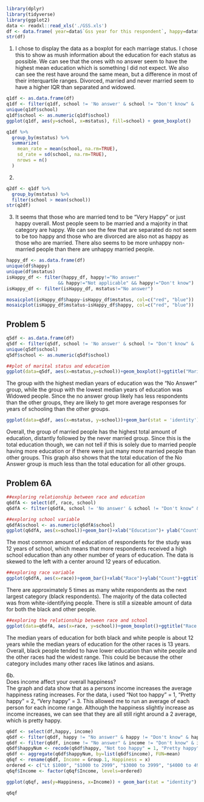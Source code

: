 ```r
library(dplyr)
library(tidyverse)
library(ggplot2)
data <- readxl::read_xls('./GSS.xls')
df <- data.frame( year=data$`Gss year for this respondent`, happy=data$`General happiness`, party=data$`Political party affiliation`, income=data$`Total family income`, race=data$`Race of respondent`, sex=data$`Respondents sex`, school=data$`Highest year of school completed`, mstatus=data$`Marital status`, id=data$`Respondent id number`, ballot=data$`Ballot used for interview` ) 
str(df)
```

1.   
I chose to display the data as a boxplot for each marriage status. I chose this to show as mush information about the education for each status as possible. We can see that the ones with no answer seem to have the highest mean education which is something I did not expect. We also can see the rest have around the same mean, but a difference in most of their interquartile ranges. Divorced, married and never married seem to have a higher IQR than separated and widowed.
```r
q1df <- as.data.frame(df)
q1df <- filter(q1df, school != 'No answer' & school != "Don't know" & !is.na(school) & school != "NA" )
unique(q1df$school)
q1df$school <- as.numeric(q1df$school)
ggplot(q1df, aes(y=school, x=mstatus), fill=school) + geom_boxplot()
```

```r
q1df %>% 
  group_by(mstatus) %>% 
  summarize(
    mean_rate = mean(school, na.rm=TRUE),
    sd_rate = sd(school, na.rm=TRUE),
    nrows = n()
  )
```


2.  
```r
q2df <- q1df %>% 
  group_by(mstatus) %>% 
  filter(school > mean(school))
str(q2df)
```

3.  
It seems that those who are married tend to be "Very Happy" or just happy overall. Most people seem to be married and a majority in that category are happy. We can see the few that are separated do not seem to be too happy and those who are divorced are also not as happy as those who are married. There also seems to be more unhappy non-married people than there are unhappy married people.
```r
happy_df <- as.data.frame(df)
unique(df$happy)
unique(df$mstatus)
isHappy_df <- filter(happy_df, happy!="No answer"
                   && happy!="Not applicable" && happy!="Don't know") 
isHappy_df <- filter(isHappy_df, mstatus!="No answer")
```
```r
mosaicplot(isHappy_df$happy~isHappy_df$mstatus, col=c("red", "blue"))
mosaicplot(isHappy_df$mstatus~isHappy_df$happy, col=c("red", "blue"))
```


## Problem 5
```r
q5df <- as.data.frame(df)
q5df <- filter(q5df, school != 'No answer' & school != "Don't know" & !is.na(school) & school != "NA" )
unique(q5df$school)
q5df$school <- as.numeric(q5df$school)
```


```r
##plot of marital status and education
ggplot(data=q5df, aes(x=mstatus,y=school))+geom_boxplot()+ggtitle("Marital Status vs. Education")+theme(axis.text.x = element_text(angle = 90))+xlab("Marital Status")
```

The group with the highest median years of education was the "No Answer" group, while the group with the lowest median years of education was Widowed people. Since the no answer group likely has less respondents than the other groups, they are likely to get more average responses for years of schooling than the other groups.

```r
ggplot(data=q5df, aes(x=mstatus, y=school))+geom_bar(stat = 'identity')+xlab("Marital Status")+ggtitle("Marital Status vs. Total Education Bar Graph")
```

Overall, the group of married people has the highest total amount of education, distantly followed by the never married group. Since this is the total education though, we can not tell if this is solely due to married people having more education or if there were just many more married people than other groups. This graph also shows that the total education of the No Answer group is much less than the total education for all other groups.

## Problem 6A
```r
##exploring relationship between race and education
q6dfA <- select(df, race, school)
q6dfA <- filter(q6dfA, school != 'No answer' & school != "Don't know" & !is.na(school) & school != "NA" )
```

```r
##exploring school variable
q6dfA$school <- as.numeric(q6dfA$school)
ggplot(q6dfA, aes(x=school))+geom_bar()+xlab("Education")+ ylab("Count")+ggtitle("Counts of Years of Education")
```

The most common amount of education of respondents for the study was 12 years of school, which means that more respondents received a high school education than any other number of years of education. The data is skewed to the left with a center around 12 years of education.

```r
##exploring race variable
ggplot(q6dfA, aes(x=race))+geom_bar()+xlab("Race")+ylab("Count")+ggtitle("Number of Respondents per Race")
```

There are approximately 5 times as many white respondents as the next largest category (black respondents). The majority of the data collected was from white-identifying people. There is still a sizeable amount of data for both the black and other people.

```r
##exploring the relationship between race and school
ggplot(data=q6dfA, aes(x=race, y=school))+geom_boxplot()+ggtitle("Race vs. Education")
```

The median years of education for both black and white people is about 12 years while the median years of education for the other races is 13 years. Overall, black people tended to have lower education than white people and the other races had the widest range. This could be because the other category includes many other races like latinos and asians. 


6b.  
Does income affect your overall happiness?  
The graph and data show that as a persons income increases the average happiness rating increases. For the data, i used "Not too happy" = 1, "Pretty happy" = 2, "Very happy" = 3. This allowed me to run an average of each person for each income range. Although the happiness slightly increase as income increases, we can see that they are all still right around a 2 average, which is pretty happy.

```r
q6df <- select(df,happy, income)
q6df <- filter(q6df, happy != "No answer" & happy != "Don't know" & happy != "Not applicable")
q6df <- filter(q6df, income != "No answer" & income != "Don't know" & income != "Not applicable" & income != "Refused")
q6df$happyNum <- recode(q6df$happy, "Not too happy" = 1, "Pretty happy" = 2, "Very happy" = 3)
q6df <- aggregate(q6df$happyNum, by=list(q6df$income), FUN=mean)
q6qf <- rename(q6df, Income = Group.1, Happiness = x)
ordered <- c("Lt $1000", "$1000 to 2999", "$3000 to 3999", "$4000 to 4999", "$5000 to 5999", "$6000 to 6999", "$7000 to 7999", "$8000 to 9999", "$10000 - 14999", "$15000 - 19999", "$20000 - 24999", "$25000 or more")
q6qf$Income <- factor(q6qf$Income, levels=ordered)
```
```r
ggplot(q6qf, aes(y=Happiness, x=Income)) + geom_bar(stat = "identity") + theme(axis.text.x = element_text(angle = -90))+ ylim(0, 3)
```
```r
q6qf
```
